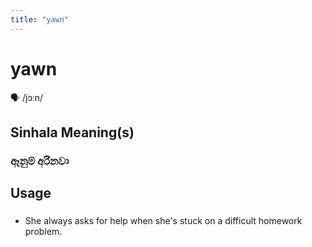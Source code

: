 ```yaml
---
title: "yawn"
---
```


# yawn

🗣️ /jɔːn/

## Sinhala Meaning(s)

### ඈනුම් අරිනවා

## Usage

### 

- She always asks for help when she's stuck on a difficult homework problem.

